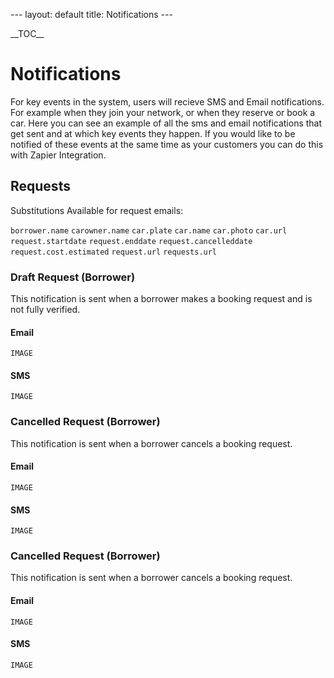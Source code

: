 ---
layout: default
title: Notifications
---

__TOC__

=Notifications=
For key events in the system, users will recieve SMS and Email notifications. For example when they join your network, or when they reserve or book a car.
Here you can see an example of all the sms and email notifications that get sent and at which key events they happen.
If you would like to be notified of these events at the same time as your customers you can do this with Zapier Integration.

== Requests ==
Substitutions Available for request emails:

<code>borrower.name</code>
<code>carowner.name</code>
<code>car.plate</code>
<code>car.name</code>
<code>car.photo</code>
<code>car.url</code>
<code>request.startdate</code>
<code>request.enddate</code>
<code>request.cancelleddate</code>
<code>request.cost.estimated</code>
<code>request.url</code>
<code>requests.url</code>


=== Draft Request (Borrower)===

This notification is sent when a borrower makes a booking request and is not fully verified.
====Email====
<code>IMAGE</code>
====SMS====
<code>IMAGE</code>


=== Cancelled Request (Borrower)===

This notification is sent when a borrower cancels a booking request.
====Email====
<code>IMAGE</code>
====SMS====
<code>IMAGE</code>


=== Cancelled Request (Borrower)===

This notification is sent when a borrower cancels a booking request.
====Email====
<code>IMAGE</code>
====SMS====
<code>IMAGE</code>
